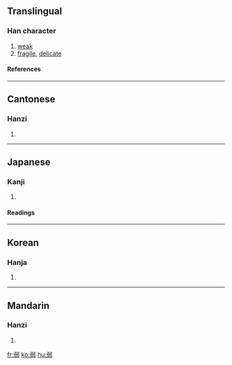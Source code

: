 ==Translingual==
===Han character===
{{Han char|rn=57|rad=弓|as=07|sn=10|four=1712<sub>7</sub>|canj=弓一弓戈一 (NMNIM)}}
# [[weak]]
# [[fragile]], [[delicate]]
====References====
{{Han ref|kx=0358.240|dkj=09791|dj=0675.170|hdz=20996.160|uh=5F31|ud=24369|bh=AE7A|bd=44666}}
----
==Cantonese==
===Hanzi===
{{yue-hanzi|jyut=|y=yeuk6}}
# {{defn|Cantonese}}
----
==Japanese==
===Kanji===
{{ja-kanji|grade=|rs=弓07}}
# {{defn|Japanese}} 
====Readings====
{{ja-readings|on=[[じゃく]] (jaku), [[にゃく]] (nyaku)|kun=[[よわい]] (yowai), [[よわる]] (yowaru), [[よわまる]] (yowamaru)}}
----
==Korean==
===Hanja===
{{ko-hanja|hangeul=약|eumhun=|rv=yak|mr=yak|y=yak}}
# {{defn|Korean}}
----
==Mandarin==
===Hanzi===
{{cmn-hanzi|pin=[[ruò]] (ruo4)|wg=jo<sup>4</sup>}}
# {{defn|Mandarin}}

[[fr:弱]]
[[ko:弱]]
[[hu:弱]]